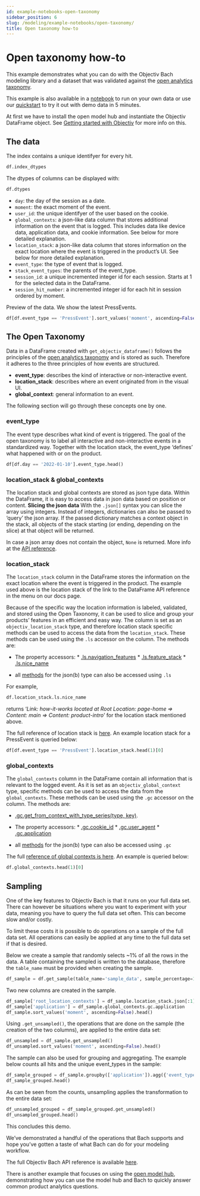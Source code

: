 ```yaml
---
id: example-notebooks-open-taxonomy
sidebar_position: 6
slug: /modeling/example-notebooks/open-taxonomy/
title: Open taxonomy how-to
---
```


# Open taxonomy how-to

This example demonstrates what you can do with the Objectiv Bach modeling library and a dataset that was validated against the [open analytics taxonomy](https://objectiv.io/docs/taxonomy/).

This example is also available in a [notebook](https://github.com/objectiv/objectiv-analytics/blob/main/notebooks/open-taxonomy-how-to.ipynb)
to run on your own data or use our
[quickstart](https://objectiv.io/docs/home/quickstart-guide/) to try it out with demo data in 5 minutes.

At first we have to install the open model hub and instantiate the Objectiv DataFrame object. See
[Getting started with Objectiv](/modeling/example-notebooks/index.mdx) for more info on this.

## The data

The index contains a unique identifyer for every hit.

```python
df.index_dtypes
```

The dtypes of columns can be displayed with:

```python
df.dtypes
```

* `day`: the day of the session as a date.
* `moment`: the exact moment of the event.
* `user_id`: the unique identifyer of the user based on the cookie.
* `global_contexts`: a json-like data column that stores additional information on the event that is logged. This includes data like device data, application data, and cookie information. See below for more detailed explanation.
* `location_stack`: a json-like data column that stores information on the exact location where the event is triggered in the product’s UI. See below for more detailed explanation.
* `event_type`: the type of event that is logged.
* `stack_event_types`: the parents of the event_type.
* `session_id`: a unique incremented integer id for each session. Starts at 1 for the selected data in the DataFrame.
* `session_hit_number`: a incremented integer id for each hit in session ordered by moment.

Preview of the data. We show the latest PressEvents.

```python
df[df.event_type == 'PressEvent'].sort_values('moment', ascending=False).head()
```

## The Open Taxonomy

Data in a DataFrame created with `get_objectiv_dataframe()` follows the principles of the [open analytics taxonomy](https://objectiv.io/docs/taxonomy/) and is stored as such. Therefore it adheres to the three principles of how events are structured.

* **event_type**: describes the kind of interactive or non-interactive event.
* **location_stack**: describes where an event originated from in the visual UI.
* **global_context**: general information to an event.

The following section will go through these concepts one by one.

### event_type

The event type describes what kind of event is triggered. The goal of the open taxonomy is to label all interactive and non-interactive events in a standardized way. Together with the location stack, the event_type ‘defines’ what happened with or on the product.

```python
df[df.day == '2022-01-10'].event_type.head()
```

### location_stack & global_contexts

The location stack and global contexts are stored as json type data. Within the DataFrame, it is easy to access data in json data based on position or content.
**Slicing the json data**
With the `.json[]` syntax you can slice the array using integers. Instead of integers, dictionaries can also be passed to ‘query’ the json array. If the passed dictionary matches a context object in the stack, all objects of the stack starting (or ending, depending on the slice) at that object will be returned.

In case a json array does not contain the object, `None` is returned. More info at the [API reference](/modeling/bach/api-reference/Series/Jsonb/index.mdx).

### location_stack

The `location_stack` column in the DataFrame stores the information on the exact location where the event is triggered in the product. The example used above is the location stack of the link to the DataFrame API reference in the menu on our docs page.

Because of the specific way the location information is labeled, validated, and stored using the Open
Taxonomy, it can be used to slice and group your products’ features in an efficient and easy way. The
column is set as an `objectiv_location_stack` type, and therefore location stack specific methods can be
used to access the data from the `location_stack`. These methods can be used using the `.ls` accessor on
the column. The methods are:

* The property accessors:
      * [.ls.navigation_features](/modeling/open-model-hub/api-reference/SeriesLocationStack/modelhub.SeriesLocationStack.ls.mdx)
      * [.ls.feature_stack](/modeling/open-model-hub/api-reference/SeriesLocationStack/modelhub.SeriesLocationStack.ls.mdx)
      * [.ls.nice_name](/modeling/open-model-hub/api-reference/SeriesLocationStack/modelhub.SeriesLocationStack.ls.mdx)


* all [methods](/modeling/bach/api-reference/Series/Jsonb/index.mdx) for the json(b) type can also be accessed using `.ls`

For example,

```python
df.location_stack.ls.nice_name
```

returns ‘*Link: how-it-works located at Root Location: page-home => Content: main => Content: product-intro*’ for the location stack mentioned above.

The full reference of location stack is [here](https://objectiv.io/docs/taxonomy/location-contexts). An
example location stack for a PressEvent is queried below:

```python
df[df.event_type == 'PressEvent'].location_stack.head(1)[0]
```

### global_contexts

The `global_contexts` column in the DataFrame contain all information that is relevant to the logged event. As it is set as an `objectiv_global_context` type, specific methods can be used to access the data from the `global_contexts`. These methods can be used using the `.gc` accessor on the column. The methods are:

* [.gc.get_from_context_with_type_series(type, key)](/modeling/open-model-hub/api-reference/SeriesLocationStack/modelhub.SeriesLocationStack.objectiv.mdx).
* The property accessors:
      * [.gc.cookie_id](/modeling/open-model-hub/api-reference/SeriesGlobalContexts/modelhub.SeriesGlobalContexts.global_contexts.mdx)
      * [.gc.user_agent](/modeling/open-model-hub/api-reference/SeriesGlobalContexts/modelhub.SeriesGlobalContexts.global_contexts.mdx)
      * [.gc.application](/modeling/open-model-hub/api-reference/SeriesGlobalContexts/modelhub.SeriesGlobalContexts.global_contexts.mdx)


* all [methods](/modeling/bach/api-reference/Series/Jsonb/index.mdx) for the json(b) type can also be accessed using `.gc`

The full [reference of global contexts is here](https://objectiv.io/docs/taxonomy/global-contexts). An
example is queried below:

```python
df.global_contexts.head(1)[0]
```

## Sampling

One of the key features to Objectiv Bach is that it runs on your full data set. There can however be situations where you want to experiment with your data, meaning you have to query the full data set often. This can become slow and/or costly.

To limit these costs it is possible to do operations on a sample of the full data set. All operations can easily be applied at any time to the full data set if that is desired.

Below we create a sample that randomly selects ~1% of all the rows in the data. A table containing the sampled is written to the database, therefore the `table_name` must be provided when creating the sample.

```python
df_sample = df.get_sample(table_name='sample_data', sample_percentage=10, overwrite=True)
```

Two new columns are created in the sample.

```python
df_sample['root_location_contexts'] = df_sample.location_stack.json[:1]
df_sample['application'] = df_sample.global_contexts.gc.application
df_sample.sort_values('moment', ascending=False).head()
```

Using `.get_unsampled()`, the operations that are done on the sample (the creation of the two columns), are applied to the entire data set:

```python
df_unsampled = df_sample.get_unsampled()
df_unsampled.sort_values('moment', ascending=False).head()
```

The sample can also be used for grouping and aggregating. The example below counts all hits and the unique event_types in the sample:

```python
df_sample_grouped = df_sample.groupby(['application']).agg({'event_type':'nunique','session_hit_number':'count'})
df_sample_grouped.head()
```

As can be seen from the counts, unsampling applies the transformation to the entire data set:

```python
df_unsampled_grouped = df_sample_grouped.get_unsampled()
df_unsampled_grouped.head()
```

This concludes this demo.

We’ve demonstrated a handful of the operations that Bach supports and hope you’ve gotten a taste of what Bach can do for your modeling workflow.

The full Objectiv Bach API reference is available [here](/modeling/bach/api-reference/index.mdx).

There is another example that focuses on using the [open model hub](/modeling/example-notebooks/modelhub-basics.mdx),
demonstrating how you can use the model hub and Bach to quickly answer common product analytics questions.
